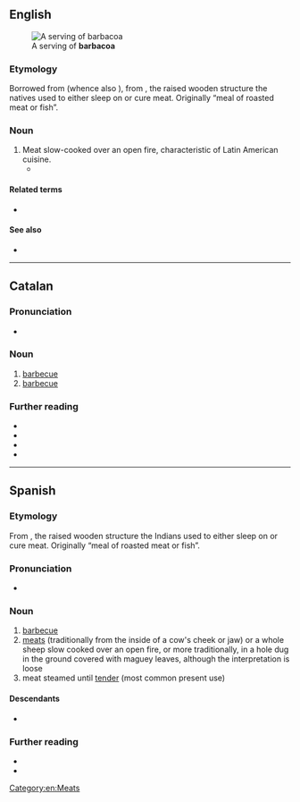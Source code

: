 ==English==
[[File:Barbacoa (en Hidalgo).JPG|thumb|A serving of '''barbacoa''']]

===Etymology===
Borrowed from {{bor|en|es|barbacoa}} (whence also {{m|en|barbecue}}), from {{der|en|tnq|barbakoa||framework of sticks}}, the raised wooden structure the natives used to either sleep on or cure meat. Originally “meal of roasted meat or fish”.

===Noun===
{{en-noun|-}}

# Meat slow-cooked over an open fire, characteristic of Latin American cuisine.
#* {{quote-journal|en|date=January 16, 2004|author=Mike Sula|title=The Cooking Life|work=Chicago Reader|url=https://securesite.chireader.com/cgi-bin/Archive/abridged2.bat?path=2004/040116/RESTBOX
|passage=At first Andablo tried to make '''barbacoa''' with cow heads, but something about American beef didn't taste right. "}}

====Related terms====
* {{l|en|barbecue}}

====See also====
* {{pedialite}}

[[Category:en:Meats]]

----

==Catalan==

===Pronunciation===
* {{ca-IPA|ó}}

===Noun===
{{ca-noun|f}}

# [[barbecue]] {{gloss|fireplace or pit for grilling food}}
# [[barbecue]] {{gloss|meat that has been cooked in such an apparatus}}

===Further reading===
* {{R:IEC2}}
* {{R:GDLC}}
* {{R:DNV}}
* {{pedia|lang=ca}}

----

==Spanish==

===Etymology===
From {{bor|es|tnq|barbakoa||framework of sticks}}, the raised wooden structure the Indians used to either sleep on or cure meat. Originally “meal of roasted meat or fish”.

===Pronunciation===
* {{es-IPA}}

===Noun===
{{es-noun|f}}

# [[barbecue]] {{gloss|fireplace or pit for grilling food}}
# [[meat]]s (traditionally from the inside of a cow's cheek or jaw) or a whole sheep slow cooked over an open fire, or more traditionally, in a hole dug in the ground covered with maguey leaves, although the interpretation is loose
# meat steamed until [[tender]] (most common present use)

====Descendants====
* {{desc|en|barbecue}}

===Further reading===
* {{R:DRAE}}
* {{pedia|lang=es}}